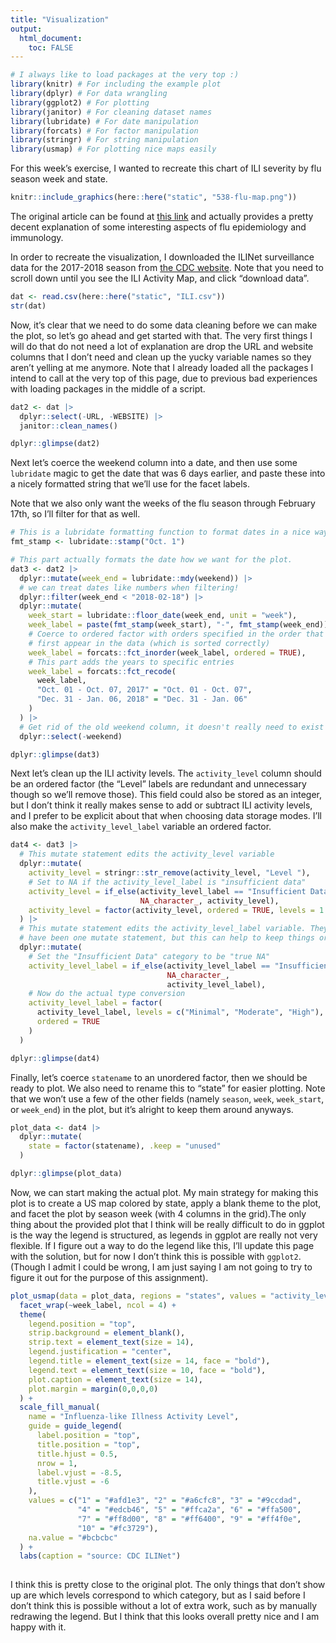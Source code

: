 ```yaml
---
title: "Visualization"
output: 
  html_document:
    toc: FALSE
---
```


```r
# I always like to load packages at the very top :)
library(knitr) # For including the example plot
library(dplyr) # For data wrangling
library(ggplot2) # For plotting
library(janitor) # For cleaning dataset names
library(lubridate) # For date manipulation
library(forcats) # For factor manipulation
library(stringr) # For string manipulation
library(usmap) # For plotting nice maps easily
```

For this week's exercise, I wanted to recreate this chart of ILI severity by flu season week and state.

```r
knitr::include_graphics(here::here("static", "538-flu-map.png"))
```

The original article can be found at [this link](https://fivethirtyeight.com/features/america-should-have-stayed-home-this-flu-season/) and actually provides a pretty decent explanation of some interesting aspects of flu epidemiology and immunology.

In order to recreate the visualization, I downloaded the ILINet surveillance data for the 2017-2018 season from [the CDC website](https://www.cdc.gov/flu/weekly/#S11). Note that you need to scroll down until you see the ILI Activity Map, and click "download data".

```r
dat <- read.csv(here::here("static", "ILI.csv"))
str(dat)
```

Now, it's clear that we need to do some data cleaning before we can make the plot, so let's go ahead and get started with that. The very first things I will do that do not need a lot of explanation are drop the URL and website columns that I don't need and clean up the yucky variable names so they aren't yelling at me anymore. Note that I already loaded all the packages I intend to call at the very top of this page, due to previous bad experiences with loading packages in the middle of a script.

```r
dat2 <- dat |>
  dplyr::select(-URL, -WEBSITE) |>
  janitor::clean_names()

dplyr::glimpse(dat2)
```

Next let's coerce the weekend column into a date, and then use some `lubridate` magic to get the date that was 6 days earlier, and paste these into a nicely formatted string that we'll use for the facet labels.

Note that we also only want the weeks of the flu season through February 17th, so I'll filter for that as well.

```r
# This is a lubridate formatting function to format dates in a nice way.
fmt_stamp <- lubridate::stamp("Oct. 1")

# This part actually formats the date how we want for the plot.
dat3 <- dat2 |>
  dplyr::mutate(week_end = lubridate::mdy(weekend)) |>
  # we can treat dates like numbers when filtering!
  dplyr::filter(week_end < "2018-02-18") |>
  dplyr::mutate(
    week_start = lubridate::floor_date(week_end, unit = "week"),
    week_label = paste(fmt_stamp(week_start), "-", fmt_stamp(week_end)),
    # Coerce to ordered factor with orders specified in the order that they
    # first appear in the data (which is sorted correctly)
    week_label = forcats::fct_inorder(week_label, ordered = TRUE),
    # This part adds the years to specific entries
    week_label = forcats::fct_recode(
      week_label,
      "Oct. 01 - Oct. 07, 2017" = "Oct. 01 - Oct. 07",
      "Dec. 31 - Jan. 06, 2018" = "Dec. 31 - Jan. 06"
    )
  ) |>
  # Get rid of the old weekend column, it doesn't really need to exist anymore
  dplyr::select(-weekend)

dplyr::glimpse(dat3)
```

Next let's clean up the ILI activity levels. The `activity_level` column should be an ordered factor (the "Level" labels are redundant and unnecessary though so we'll remove those). This field could also be stored as an integer, but I don't think it really makes sense to add or subtract ILI activity levels, and I prefer to be explicit about that when choosing data storage modes. I'll also make the `activity_level_label` variable an ordered factor.

```r
dat4 <- dat3 |>
  # This mutate statement edits the activity_level variable
  dplyr::mutate(
    activity_level = stringr::str_remove(activity_level, "Level "),
    # Set to NA if the activity_level_label is "insufficient data"
    activity_level = if_else(activity_level_label == "Insufficient Data",
                             NA_character_, activity_level),
    activity_level = factor(activity_level, ordered = TRUE, levels = 1:10)
  ) |>
  # This mutate statement edits the activity_level_label variable. They could
  # have been one mutate statement, but this can help to keep things organized.
  dplyr::mutate(
    # Set the "Insufficient Data" category to be "true NA"
    activity_level_label = if_else(activity_level_label == "Insufficient Data",
                                   NA_character_,
                                   activity_level_label),
    # Now do the actual type conversion
    activity_level_label = factor(
      activity_level_label, levels = c("Minimal", "Moderate", "High"),
      ordered = TRUE
    )
  )

dplyr::glimpse(dat4)
```

Finally, let's coerce `statename` to an unordered factor, then we should be ready to plot. We also need to rename this to "state" for easier plotting. Note that we won't use a few of the other fields (namely `season`, `week`, `week_start`, or `week_end`) in the plot, but it's alright to keep them around anyways.

```r
plot_data <- dat4 |>
  dplyr::mutate(
    state = factor(statename), .keep = "unused"
  )

dplyr::glimpse(plot_data)
```

Now, we can start making the actual plot. My main strategy for making this plot is to create a US map colored by state, apply a blank theme to the plot, and facet the plot by season week (with 4 columns in the grid).The only thing about the provided plot that I think will be really difficult to do in ggplot is the way the legend is structured, as legends in ggplot are really not very flexible. If I figure out a way to do the legend like this, I'll update this page with the solution, but for now I don't think this is possible with `ggplot2`. (Though I admit I could be wrong, I am just saying I am not going to try to figure it out for the purpose of this assignment).

```r
plot_usmap(data = plot_data, regions = "states", values = "activity_level", color = "white") +
  facet_wrap(~week_label, ncol = 4) +
  theme(
    legend.position = "top",
    strip.background = element_blank(),
    strip.text = element_text(size = 14),
    legend.justification = "center",
    legend.title = element_text(size = 14, face = "bold"),
    legend.text = element_text(size = 10, face = "bold"),
    plot.caption = element_text(size = 14),
    plot.margin = margin(0,0,0,0)
  ) +
  scale_fill_manual(
    name = "Influenza-like Illness Activity Level",
    guide = guide_legend(
      label.position = "top",
      title.position = "top",
      title.hjust = 0.5,
      nrow = 1,
      label.vjust = -8.5,
      title.vjust = -6
    ),
    values = c("1" = "#afd1e3", "2" = "#a6cfc8", "3" = "#9ccdad",
               "4" = "#edcb46", "5" = "#ffca2a", "6" = "#ffa500",
               "7" = "#ff8d00", "8" = "#ff6400", "9" = "#ff4f0e",
               "10" = "#fc3729"),
    na.value = "#bcbcbc"
  ) +
  labs(caption = "source: CDC ILINet")
  
```

I think this is pretty close to the original plot. The only things that don't show up are which levels correspond to which category, but as I said before I don't think this is possible without a lot of extra work, such as by manually redrawing the legend. But I think that this looks overall pretty nice and I am happy with it.
